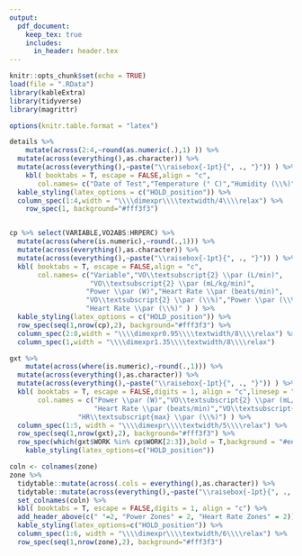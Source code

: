 ```yaml
---
output: 
  pdf_document:
    keep_tex: true
    includes:
      in_header: header.tex
---
```

```r
knitr::opts_chunk$set(echo = TRUE)
load(file = ".RData") 
library(kableExtra)
library(tidyverse) 
library(magrittr)

options(knitr.table.format = "latex")

```

\begin{center}
\textbf{\large \textbf{La Trobe Performance Hub} }
\end{center}
\vspace{2em}
\begingroup
\setlength{\tabcolsep}{0.5em}
\begin{tabularx}{\textwidth}{r l}
\textbf{Athlete Name:} & `r dem$NAME`\\
\textbf{Age:} & `r dem$AGE`\\
\textbf{Sport:} & \\
\end{tabularx}
\endgroup

\fancysection{Test Details}
```r
details %>% 
    mutate(across(2:4,~round(as.numeric(.),1) )) %>% 
  mutate(across(everything(),as.character)) %>% 
  mutate(across(everything(),~paste("\\raisebox{-1pt}{", ., "}")) ) %>% 
    kbl( booktabs = T, escape = FALSE,align = "c",
       col.names= c("Date of Test","Temperature (° C)","Humidity (\\%)","Pressure (mmHg)") ) %>% 
  kable_styling(latex_options = c("HOLD_position")) %>% 
  column_spec(1:4,width = "\\\\dimexpr\\\\textwidth/4\\\\relax") %>% 
    row_spec(1, background="#fff3f3")



```


\fancysection{Summary Data}
```r
cp %>% select(VARIABLE,VO2ABS:HRPERC) %>% 
  mutate(across(where(is.numeric),~round(.,1))) %>% 
  mutate(across(everything(),as.character)) %>% 
  mutate(across(everything(),~paste("\\raisebox{-1pt}{", ., "}")) ) %>% 
  kbl( booktabs = T, escape = FALSE,align = "c",
       col.names= c("Variable","VO\\textsubscript{2} \\par (L/min)",
                    "VO\\textsubscript{2} \\par (mL/kg/min)",
                   "Power \\par (W)","Heart Rate \\par (beats/min)",
                   "VO\\textsubscript{2} \\par (\\%)","Power \\par (\\%)",
                   "Heart Rate \\par (\\%)" ) ) %>% 
  kable_styling(latex_options = c("HOLD_position")) %>% 
  row_spec(seq(1,nrow(cp),2), background="#fff3f3") %>% 
  column_spec(2:8,width = "\\\\dimexpr0.95\\\\textwidth/8\\\\relax") %>% 
  column_spec(1,width = "\\\\dimexpr1.35\\\\textwidth/8\\\\relax")
```
\fancysection{GXT Data}
```r
gxt %>%
    mutate(across(where(is.numeric),~round(.,1))) %>% 
  mutate(across(everything(),as.character)) %>% 
  mutate(across(everything(),~paste("\\raisebox{-1pt}{", ., "}")) ) %>% 
  kbl( booktabs = T, escape = FALSE,digits = 1, align = "c",linesep = "",
       col.names = c("Power \\par (W)","VO\\textsubscript{2} \\par (mL/kg/min)",
                     "Heart Rate \\par (beats/min)","VO\\textsubscript{2max} \\par (\\%)",
                 "HR\\textsubscript{max} \\par (\\%)") ) %>% 
  column_spec(1:5, width = "\\\\dimexpr\\\\textwidth/5\\\\relax") %>% 
  row_spec(seq(1,nrow(gxt),2), background="#fff3f3") %>% 
  row_spec(which(gxt$WORK %in% cp$WORK[2:3]),bold = T,background = "#ee3124",color="white") %>% 
    kable_styling(latex_options=c("HOLD_position"))


```
\newpage
\fancysection{Training Zones Modified Allen \& Coggan}
```r
coln <- colnames(zone)
zone %>% 
  tidytable::mutate(across(.cols = everything(),as.character)) %>% 
  tidytable::mutate(across(everything(),~paste("\\raisebox{-1pt}{", ., "}")) ) %>% 
  set_colnames(coln) %>% 
  kbl( booktabs = T, escape = FALSE,digits = 1, align = "c") %>% 
  add_header_above(c(" "=2, "Power Zones" = 2, "Heart Rate Zones" = 2)) %>%
  kable_styling(latex_options=c("HOLD_position")) %>% 
  column_spec(1:6, width = "\\\\dimexpr\\\\textwidth/6\\\\relax") %>% 
  row_spec(seq(1,nrow(zone),2), background="#fff3f3")
```



